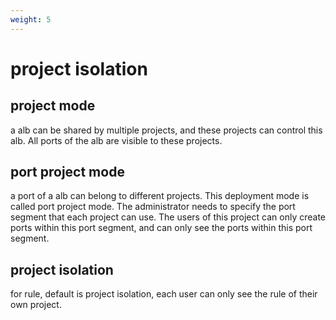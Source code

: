 ```yaml
---
weight: 5
---
```

# project isolation
## project mode
a alb can be shared by multiple projects, and these projects can control this alb. All ports of the alb are visible to these projects.
## port project mode
a port of a alb can belong to different projects. This deployment mode is called port project mode. The administrator needs to specify the port segment that each project can use. The users of this project can only create ports within this port segment, and can only see the ports within this port segment.
## project isolation
for rule, default is project isolation, each user can only see the rule of their own project.
